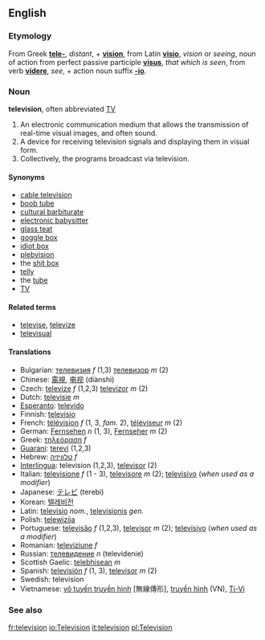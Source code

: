 ==English==
===Etymology===
From Greek '''[[tele-]]''', ''distant'', + '''[[vision]]''', from Latin '''[[visio]]''', ''vision'' or ''seeing'', noun of action from perfect passive participle '''[[visus]]''', ''that which is seen'', from verb '''[[videre]]''', ''see'', + action noun suffix '''[[-io]]'''.

===Noun===
'''television''', often abbreviated [[TV]]

# An electronic communication medium that allows the transmission of real-time visual images, and often sound.
# A device for receiving television signals and displaying them in visual form.
# Collectively, the programs broadcast via television.

====Synonyms====
*[[cable television]]
*[[boob tube]]
*[[cultural barbiturate]]
*[[electronic babysitter]]
*[[glass teat]]
*[[goggle box]]
*[[idiot box]]
*[[plebvision]]
*the [[shit box]]
*[[telly]]
*the [[tube]]
*[[TV]]

====Related terms====
*[[televise]], [[televize]]
*[[televisual]]

====Translations====
*Bulgarian: [[телевизия]] ''f'' (1,3) [[телевизор]] ''m'' (2)
*Chinese: [[電視]], [[电视]] (diànshì)
*Czech: [[televize]] ''f'' (1,2,3) [[televizor]] ''m'' (2)
*Dutch: [[televisie]] ''m''
*[[Esperanto]]: [[televido]]
*Finnish: [[televisio]]
*French: [[télévision]] ''f'' (1, 3,  ''fam.'' 2), [[téléviseur]] ''m'' (2)
*German: [[:de:Fernsehen|Fernsehen]] ''n'' (1, 3), [[:de:Fernseher|Fernseher]] ''m'' (2)
*Greek: [[τηλεόραση]] ''f''
*[[Guarani]]: [[terevi]] (1,2,3)
*Hebrew: [[טלוויזיה]] ''f''
*[[Interlingua]]: television (1,2,3), [[televisor]] (2)
*Italian: [[televisione]] ''f'' (1 - 3), [[televisore]] ''m'' (2); [[televisivo]] (''when used as a modifier'')
*Japanese: [[テレビ]] (terebi)
*Korean: [[텔레비전]]
*Latin: [[televisio]] ''nom.'', [[televisionis]] ''gen.''
*Polish: [[telewizija]]
*Portuguese: [[televisão]] ''f'' (1,2,3), [[televisor]] ''m'' (2); [[televisivo]] (''when used as a modifier'')
*Romanian: [[televiziune]] ''f''
*Russian: [[телевидение]] ''n'' (televidenie)
*Scottish Gaelic: [[telebhisean]] ''m''
*Spanish: [[televisión]] ''f'' (1, 3), [[televisor]] ''m'' (2)
*Swedish: television
*Vietnamese: [[vô tuyến truyền hình]] [無線傳形], [[truyền hình]] (VN), [[Ti-Vi]]

===See also===
{{Wikipedia}}

[[fr:television]]
[[io:Television]]
[[it:television]]
[[pl:Television]]
